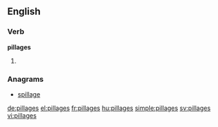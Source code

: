 ==English==

===Verb===
'''pillages'''

# {{third-person singular of|pillage}}

===Anagrams===
* [[spillage#English|spillage]]

[[de:pillages]]
[[el:pillages]]
[[fr:pillages]]
[[hu:pillages]]
[[simple:pillages]]
[[sv:pillages]]
[[vi:pillages]]